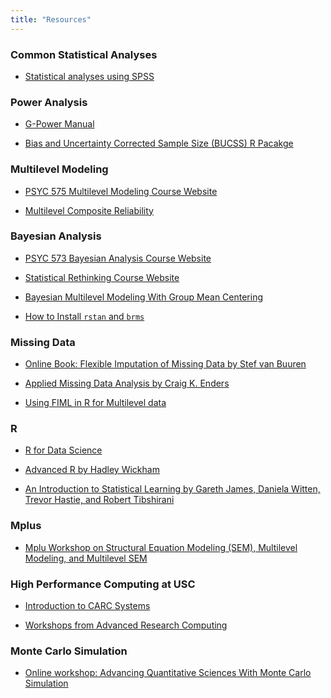 ```yaml
---
title: "Resources"
---
```


### Common Statistical Analyses

-   [Statistical analyses using SPSS](https://stats.oarc.ucla.edu/spss/whatstat/what-statistical-analysis-should-i-usestatistical-analyses-using-spss/)

### Power Analysis

-   [G-Power Manual](https://www.psychologie.hhu.de/fileadmin/redaktion/Fakultaeten/Mathematisch-Naturwissenschaftliche_Fakultaet/Psychologie/AAP/gpower/GPowerManual.pdf)

-   [Bias and Uncertainty Corrected Sample Size (BUCSS) R Pacakge](https://cran.r-project.org/web/packages/BUCSS/BUCSS.pdf)

### Multilevel Modeling

-   [PSYC 575 Multilevel Modeling Course Website](https://psyc575-2022fall.netlify.app/)

-   [Multilevel Composite Reliability](https://quantscience.rbind.io/2022/11/13/multilevel-composite-reliability/)

### Bayesian Analysis

-   [PSYC 573 Bayesian Analysis Course Website](https://psyc573-2022spring.netlify.app/)

-   [Statistical Rethinking Course Website](https://github.com/rmcelreath/stat_rethinking_2023)

-   [Bayesian Multilevel Modeling With Group Mean Centering](https://quantscience.rbind.io/2020/02/04/bayesian-mlm-with-group-mean-centering/)

-   [How to Install `rstan` and `brms`](others/install_rstan.html)

### Missing Data

-   [Online Book: Flexible Imputation of Missing Data by Stef van Buuren](https://stefvanbuuren.name/fimd/)

-   [Applied Missing Data Analysis by Craig K. Enders](https://web-p-ebscohost-com.libproxy1.usc.edu/ehost/ebookviewer/ebook?sid=d7e3d851-092c-4d00-842e-54727a635d2c%40redis&vid=0&format=EB)

-   [Using FIML in R for Multilevel data](https://francish.net/post/accounting-for-missing-data-mlm/)

### R

-   [R for Data Science](https://r4ds.had.co.nz/)

-   [Advanced R by Hadley Wickham](https://adv-r.hadley.nz/)

-   [An Introduction to Statistical Learning by Gareth James, Daniela Witten, Trevor Hastie, and Robert Tibshirani](https://link-springer-com.libproxy1.usc.edu/book/10.1007/978-1-4614-7138-7)

### Mplus

-   [Mplu Workshop on Structural Equation Modeling (SEM), Multilevel Modeling, and Multilevel SEM](https://melbourne.figshare.com/articles/media/Mplus_Workshop_at_The_University_of_Melbourne_February_4-8_2019_5_Days_/7797620)

### High Performance Computing at USC

-   [Introduction to CARC Systems](https://www.carc.usc.edu/user-information/intro-to-carc)

-   [Workshops from Advanced Research Computing](https://www.carc.usc.edu/education-and-resources/video-learning)

### Monte Carlo Simulation

-   [Online workshop: Advancing Quantitative Sciences With Monte Carlo Simulation](https://quantscience.rbind.io/courses/montecarlo/)
